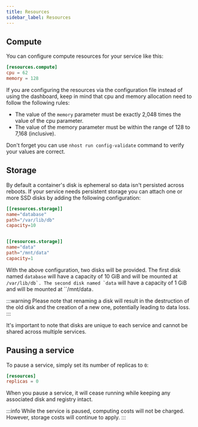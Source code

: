 ```yaml
---
title: Resources
sidebar_label: Resources
---
```




## Compute

You can configure compute resources for your service like this:

``` toml
[resources.compute]
cpu = 62
memory = 128
```
If you are configuring the resources via the configuration file instead of using the dashboard, keep in mind that cpu and memory allocation need to follow the following rules:

* The value of the `memory` parameter must be exactly 2,048 times the value of the cpu parameter.
* The value of the memory parameter must be within the range of 128 to 7,168 (inclusive).

Don't forget you can use `nhost run config-validate` command to verify your values are correct.

## Storage

By default a container's disk is ephemeral so data isn't persisted across reboots. If your service needs persistent storage you can attach one or more SSD disks by adding the following configuration:

``` toml
[[resources.storage]]
name="database"
path="/var/lib/db"
capacity=10


[[resources.storage]]
name="data"
path="/mnt/data"
capacity=1
```

With the above configuration, two disks will be provided. The first disk named `database` will have a capacity of 10 GiB and will be mounted at ``/var/lib/db`. The second disk named `data`` will have a capacity of 1 GiB and will be mounted at ``/mnt/data`.`

:::warning
Please note that renaming a disk will result in the destruction of the old disk and the creation of a new one, potentially leading to data loss.
:::

It's important to note that disks are unique to each service and cannot be shared across multiple services.


## Pausing a service

To pause a service, simply set its number of replicas to `0`:

```toml
[resources]
replicas = 0
````

When you pause a service, it will cease running while keeping any associated disk and registry intact.

:::info
While the service is paused, computing costs will not be charged. However, storage costs will continue to apply.
:::
